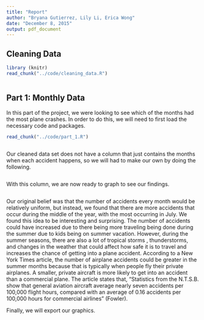 ```yaml
---
title: "Report"
author: "Bryana Gutierrez, Lily Li, Erica Wong"
date: "December 8, 2015"
output: pdf_document
---
```

## Cleaning Data
```r
library (knitr)
read_chunk("../code/cleaning_data.R")

```


```r
```

## Part 1: Monthly Data
In this part of the project, we were looking to see which of the months had the most plane crashes. In order to do this, we will need to first load the necessary code and packages.
```r
read_chunk("../code/part_1.R")
```

```r
```

Our cleaned data set does not have a column that just contains the months when each accident happens, so we will had to make our own by doing the following.
```r
```

With this column, we are now ready to graph to see our findings.
```r
```

Our original belief was that the number of accidents every month would be relatively uniform, but instead, we found that there are more accidents that occur during the middle of the year, with the most occurring in July. We found this idea to be interesting and surprising. The number of accidents could have increased due to there being more traveling being done during the summer due to kids being on summer vacation. However, during the summer seasons, there are also a lot of tropical storms , thunderstorms, and changes in the weather that could affect how safe it is to travel and increases the chance of getting into a plane accident. According to a New York Times article, the number of airplane accidents could be greater in the summer months because that is typically when people fly their private airplanes. A smaller, private aircraft is more likely to get into an accident than a commercial plane. The article states that, “Statistics from the N.T.S.B. show that general aviation aircraft average nearly seven accidents per 100,000 flight hours, compared with an average of 0.16 accidents per 100,000 hours for commercial airlines” (Fowler). 

Finally, we will export our graphics.
```r
```
